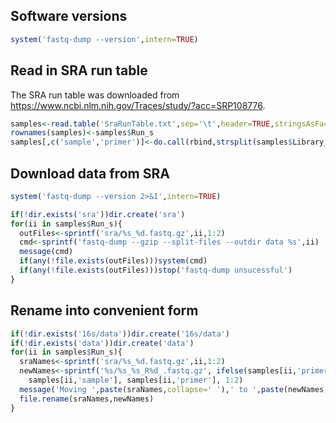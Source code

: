 ## Software versions
```r
system('fastq-dump --version',intern=TRUE)
```

## Read in SRA run table
The SRA run table was downloaded from [https://www.ncbi.nlm.nih.gov/Traces/study/?acc=SRP108776](https://www.ncbi.nlm.nih.gov/Traces/study/?acc=SRP108776).
```r
samples<-read.table('SraRunTable.txt',sep='\t',header=TRUE,stringsAsFactors=FALSE)
rownames(samples)<-samples$Run_s
samples[,c('sample','primer')]<-do.call(rbind,strsplit(samples$Library_Name_s,'_'))
```

## Download data from SRA
```r
system('fastq-dump --version 2>&1',intern=TRUE)
```

```r
if(!dir.exists('sra'))dir.create('sra')
for(ii in samples$Run_s){
  outFiles<-sprintf('sra/%s_%d.fastq.gz',ii,1:2)
  cmd<-sprintf('fastq-dump --gzip --split-files --outdir data %s',ii)
  message(cmd)
  if(any(!file.exists(outFiles)))system(cmd)
  if(any(!file.exists(outFiles)))stop('fastq-dump unsucessful')
}
```

## Rename into convenient form
```r
if(!dir.exists('16s/data'))dir.create('16s/data')
if(!dir.exists('data'))dir.create('data')
for(ii in samples$Run_s){
  sraNames<-sprintf('sra/%s_%d.fastq.gz',ii,1:2)
  newNames<-sprintf('%s/%s_%s_R%d_.fastq.gz', ifelse(samples[ii,'primer']=='16s','16s/data','data'),
    samples[ii,'sample'], samples[ii,'primer'], 1:2)
  message('Moving ',paste(sraNames,collapse=' '),' to ',paste(newNames,collapse=' '))
  file.rename(sraNames,newNames)
}
```




